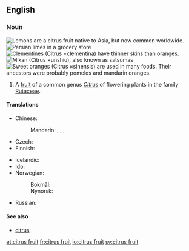 ==English==
{{wikipedia}}
{{wikispecies|Citrus}}

===Noun===
{{en-noun|head=[[citrus]] [[fruit]]}}
[[File:Lemon on a Wood Table.jpg|thumb|Lemons are a citrus fruit native to Asia, but now common worldwide.]]
[[File:Limes.jpg|thumb|[[Persian lime]]s in a grocery store]]
[[File:Clementinepeeled.jpg|thumb|right|[[clementine|Clementine]]s (''Citrus'' ×''clementina'') have thinner skins than oranges.]]
[[File:Citrus unshiu-unshu mikan-2.jpg|thumb|upright|[[mikan|Mikan]] (''Citrus'' ×''unshiu''), also known as satsumas]]
[[File:Ambersweet oranges.jpg|thumb|upright|[[sweet orange|Sweet orange]]s (''Citrus'' ×''sinensis'') are used in many foods. Their ancestors were probably [[pomelo]]s and [[mandarin orange]]s.]]
# A [[fruit]] of a common genus ''[[Citrus]]'' of flowering plants in the family [[Rutaceae]].

====Translations====
{{trans-top|fruit of genus Citrus}}
* Chinese:
*: Mandarin: {{t|cmn|[[柑橘類]][[水果]]|sc=Hani}}, {{t|cmn|[[柑橘类]][[水果]]|tr=gānjúlèi shuǐguǒ|sc=Hani}}, {{t|cmn|[[柑橘屬]][[水果]]|sc=Hani}}, {{t|cmn|[[柑橘属]][[水果]]|tr=gānjúshǔ shuǐguǒ|sc=Hani}}
* Czech: {{t|cs|citrusové ovoce|n}}
* Finnish: {{t+|fi|sitrushedelmä}}
{{trans-mid}}
* Icelandic: {{t|is|sítrusávöxtur|m}}
* Ido: {{t+|io|citrus-frukto}}
* Norwegian:
*: Bokmål: {{t|nb|sitrusfrukt|m|f}}
*: Nynorsk: {{t|nn|sitrusfrukt|f}}
* Russian: {{t-needed|ru}}
{{trans-bottom}}

====See also====
* [[citrus]]

[[et:citrus fruit]]
[[fr:citrus fruit]]
[[io:citrus fruit]]
[[sv:citrus fruit]]